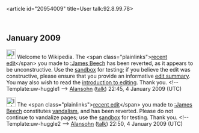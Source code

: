 <article id="20954009" title=User talk:92.8.99.78>
	<talkpage id="20954009" title="User talk:92.8.99.78">

== January 2009 ==

[[Image:Information.png|25px]] Welcome to Wikipedia. The &lt;span class=&quot;plainlinks&quot;&gt;[http://en.wikipedia.org/wiki/James_Beech?diff=261975670 recent edit]&lt;/span&gt; you made to [[:James Beech]] has been reverted, as it appears to be unconstructive. Use the [[Wikipedia:Sandbox|sandbox]] for testing; if you believe the edit was constructive, please ensure that you provide an informative [[Help:Edit summary|edit summary]]. You may also wish to read the [[Wikipedia:Introduction|introduction to editing]]. Thank you. &lt;!-- Template:uw-huggle1 --&gt; [[User:Alansohn|Alansohn]] ([[User talk:Alansohn|talk]]) 22:45, 4 January 2009 (UTC)

[[Image:Information.png|25px]] The &lt;span class=&quot;plainlinks&quot;&gt;[http://en.wikipedia.org/wiki/James_Beech?diff=261976787 recent edit]&lt;/span&gt; you made to [[:James Beech]] constitutes [[Wikipedia:Vandalism|vandalism]], and has been reverted. Please do not continue to vandalize pages; use the [[Wikipedia:Sandbox|sandbox]] for testing. Thank you. &lt;!-- Template:uw-huggle2 --&gt; [[User:Alansohn|Alansohn]] ([[User talk:Alansohn|talk]]) 22:50, 4 January 2009 (UTC)
	</talkpage>
</article>